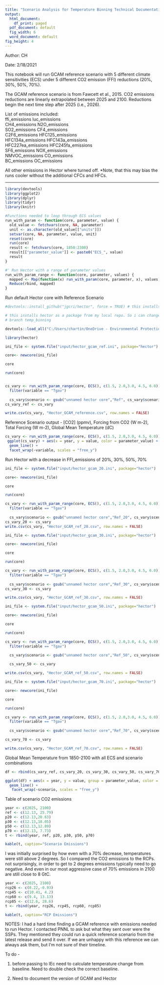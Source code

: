 ```yaml
---
title: "Scenario Analysis for Temperature Binning Technical Documentation"
output:
  html_document:
    df_print: paged
  pdf_document: default
  fig_width: 6
  word_document: default
fig_height: 4
---
```

Author: CH 

Date: 2/18/2021

This notebook will run GCAM reference scenario with 5 different climate sensitivities (ECS) under 5 different CO2 emission (FFI) reductions (20%, 30%, 50%, 70%).

The GCAM reference scenario is from Fawcett et al., 2015.  CO2 emissions reductions are linearly extrapolated between 2025 and 2100. Reductions begin the next time step after 2025 (i.e., 2026). 

List of emissions included:  
ffi_emissions	luc_emissions	
CH4_emissions	N2O_emissions	
SO2_emissions	CF4_emissions	
C2F6_emissions HFC125_emissions  
HFC134a_emissions HFC143a_emissions  
HFC227ea_emissions HFC245fa_emissions  
SF6_emissions NOX_emissions  
NMVOC_emissions CO_emissions  
BC_emissions OC_emissions  

All other emissions in Hector where turned off. *Note, that this may bias the runs cooler without the additional CFCs and HFCs. 


---

```r
library(devtools)
library(ggplot2)
library(dplyr)
library(tidyr)
library(knitr)
```

```r
#Functions needed to loop through ECS values
run_with_param <- function(core, parameter, value) {
  old_value <- fetchvars(core, NA, parameter)
  unit <- as.character(old_value[["units"]])
  setvar(core, NA, parameter, value, unit)
  reset(core)
  run(core)
  result <- fetchvars(core, 1850:2300)
  result[["parameter_value"]] <- paste0("ECS_", value)
  result
}

#' Run Hector with a range of parameter values
run_with_param_range <- function(core, parameter, values) {
  mapped <- Map(function(x) run_with_param(core, parameter, x), values)
  Reduce(rbind, mapped)
}
```
Run default Hector core with Reference Scenario
```r
#devtools::install_github("jgcri/hector", force = TRUE) # this installs the hector package as is. 

# this installs hector as a package from my local repo. So i can change scenarios etc. 
# branch temp_binning

devtools::load_all("C:/Users/chartin/OneDrive - Environmental Protection Agency (EPA)/Documents/GitHub/hector/") 

library(hector)

ini_file <- system.file("input/hector_gcam_ref.ini", package="hector")

core<- newcore(ini_file)

core

run(core)


cs_vary <- run_with_param_range(core, ECS(), c(1.5, 2.0,3.0, 4.5, 6.0))%>% 
  filter(variable == "Tgav")
  
  cs_vary$scenario <- gsub("unnamed hector core","Ref", cs_vary$scenario)
cs_vary_ref <- cs_vary

write.csv(cs_vary, "Hector_GCAM_reference.csv", row.names = FALSE)
```

Reference Scenario output - [CO2] (ppmv), Forcing from CO2 (W m-2), Total Forcing (W m-2), Global Mean Temperature (dC)

```r
cs_vary <- run_with_param_range(core, ECS(), c(1.5, 2.0,3.0, 4.5, 6.0))
 ggplot(cs_vary) + aes(x = year, y = value, color = parameter_value) + 
  geom_line() + 
  facet_wrap(~variable, scales = "free_y") 
```

Run Hector with a decrease in FFI_emissions of 20%, 30%, 50%, 70%

```r
ini_file <- system.file("input/hector_gcam_20.ini", package="hector")

core<- newcore(ini_file)

core

run(core)

cs_vary <- run_with_param_range(core, ECS(), c(1.5, 2.0,3.0, 4.5, 6.0))%>% 
  filter(variable == "Tgav")
  
  cs_vary$scenario <- gsub("unnamed hector core","Ref_20", cs_vary$scenario)
cs_vary_20 <- cs_vary
write.csv(cs_vary, "Hector_GCAM_ref_20.csv", row.names = FALSE)
```

```r
ini_file <- system.file("input/hector_gcam_30.ini", package="hector")

core<- newcore(ini_file)

core

run(core)

cs_vary <- run_with_param_range(core, ECS(), c(1.5, 2.0,3.0, 4.5, 6.0))%>% 
  filter(variable == "Tgav")
  
  cs_vary$scenario <- gsub("unnamed hector core","Ref_30", cs_vary$scenario)
cs_vary_30 <- cs_vary

write.csv(cs_vary, "Hector_GCAM_ref_30.csv", row.names = FALSE)
```

```r
ini_file <- system.file("input/hector_gcam_50.ini", package="hector")

core<- newcore(ini_file)

core

run(core)

cs_vary <- run_with_param_range(core, ECS(), c(1.5, 2.0,3.0, 4.5, 6.0))%>% 
  filter(variable == "Tgav")
  
  cs_vary$scenario <- gsub("unnamed hector core","Ref_50", cs_vary$scenario)

  cs_vary_50 <- cs_vary

write.csv(cs_vary, "Hector_GCAM_ref_50.csv", row.names = FALSE)
```

```r
ini_file <- system.file("input/hector_gcam_70.ini", package="hector")

core<- newcore(ini_file)

core

run(core)

cs_vary <- run_with_param_range(core, ECS(), c(1.5, 2.0,3.0, 4.5, 6.0)) %>% 
  filter(variable == "Tgav")
  
  cs_vary$scenario <- gsub("unnamed hector core","Ref_70", cs_vary$scenario)

cs_vary_70 <- cs_vary

write.csv(cs_vary, "Hector_GCAM_ref_70.csv", row.names = FALSE)
```

Global Mean Temperature from 1850-2100 with all ECS and scenario combinations

```r
df <- rbind(cs_vary_ref, cs_vary_20, cs_vary_30, cs_vary_50, cs_vary_70)

```

```r
ggplot(df) + aes(x = year, y = value, group = parameter_value, color = parameter_value) + 
  geom_line() + 
   facet_wrap(~scenario, scales = "free_y")
```

Table of scenario CO2 emissions

```r

year <- c(2025, 2100)
ref <- c(12.13, 25.79)
p20 <- c(12.13,20.63)
p30 <- c(12.13,18.05)
p50 <- c(12.13,12.89)
p70 <- c(12.13, 7.73)
t <- rbind(year, ref, p20, p30, p50, p70)

kable(t, caption="Scenario Emissions")

```
I was initially surprised by how even with a 70% decrease, temperatures were still above 2 degrees. So I compared the CO2 emissions to the RCPs. not surprisingly, in order to get to 2 degrees emissions typically need to go negative.  And even in our most aggressive case of 70% emissions in 2100 are still close to 8 GtC. 

```r
year <- c(2025, 2100)
rcp26 <- c(8.22,-0.93)
rcp45 <- c(10.41, 4.2)
rcp60 <- c(9.4, 13.13)
rcp85 <- c(12.6, 28.6)
t <- rbind(year, rcp26, rcp45, rcp60, rcp85)

kable(t, caption="RCP Emissions")
```

NOTES:
I had a hard time finding a GCAM reference with emissions needed to run Hector. I contacted PNNL to ask but what they sent over were the SSPs.  They mentioned they could run a quick reference scenario from the latest release and send it over.  If we are unhappy with this reference we can always ask them, but I'm not sure of their timeline. 

To do -  

1. before passing to IEc need to calculate temperature change from baseline. Need to double check the correct baseline. 

2. Need to document the version of GCAM and Hector 

